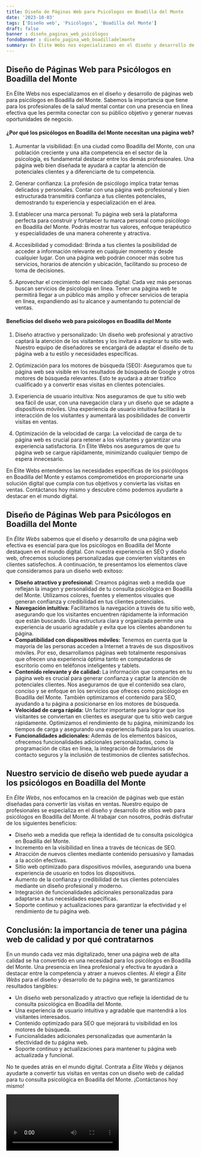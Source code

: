 ```yaml
---
title: Diseño de Páginas Web para Psicólogos en Boadilla del Monte
date: '2023-10-03'
tags: ['Diseño web', 'Psicólogos', 'Boadilla del Monte']
draft: false
banner : diseño_paginas_web_psicólogos
fondoBanner : diseño_pagina_web_boadilladelmonte
summary: En Élite Webs nos especializamos en el diseño y desarrollo de páginas web para psicólogos en Boadilla del Monte. Sabemos la importancia que tiene para los profesionales de la salud mental contar con una presencia en línea efectiva que les permita conectar con su público objetivo y generar nuevas oportunidades de negocio.
---
```


## Diseño de Páginas Web para Psicólogos en Boadilla del Monte

En Élite Webs nos especializamos en el diseño y desarrollo de páginas web para psicólogos en Boadilla del Monte. Sabemos la importancia que tiene para los profesionales de la salud mental contar con una presencia en línea efectiva que les permita conectar con su público objetivo y generar nuevas oportunidades de negocio.

#### ¿Por qué los psicólogos en Boadilla del Monte necesitan una página web?

1. Aumentar la visibilidad: En una ciudad como Boadilla del Monte, con una población creciente y una alta competencia en el sector de la psicología, es fundamental destacar entre los demás profesionales. Una página web bien diseñada te ayudará a captar la atención de potenciales clientes y a diferenciarte de tu competencia.

2. Generar confianza: La profesión de psicólogo implica tratar temas delicados y personales. Contar con una página web profesional y bien estructurada transmitirá confianza a tus clientes potenciales, demostrando tu experiencia y especialización en el área.

3. Establecer una marca personal: Tu página web será la plataforma perfecta para construir y fortalecer tu marca personal como psicólogo en Boadilla del Monte. Podrás mostrar tus valores, enfoque terapéutico y especialidades de una manera coherente y atractiva.

4. Accesibilidad y comodidad: Brinda a tus clientes la posibilidad de acceder a información relevante en cualquier momento y desde cualquier lugar. Con una página web podrán conocer más sobre tus servicios, horarios de atención y ubicación, facilitando su proceso de toma de decisiones.

5. Aprovechar el crecimiento del mercado digital: Cada vez más personas buscan servicios de psicología en línea. Tener una página web te permitirá llegar a un público más amplio y ofrecer servicios de terapia en línea, expandiendo así tu alcance y aumentando tu potencial de ventas.

#### Beneficios del diseño web para psicólogos en Boadilla del Monte

1. Diseño atractivo y personalizado: Un diseño web profesional y atractivo captará la atención de los visitantes y los invitará a explorar tu sitio web. Nuestro equipo de diseñadores se encargará de adaptar el diseño de tu página web a tu estilo y necesidades específicas.

2. Optimización para los motores de búsqueda (SEO): Aseguramos que tu página web sea visible en los resultados de búsqueda de Google y otros motores de búsqueda relevantes. Esto te ayudará a atraer tráfico cualificado y a convertir esas visitas en clientes potenciales.

3. Experiencia de usuario intuitiva: Nos aseguramos de que tu sitio web sea fácil de usar, con una navegación clara y un diseño que se adapte a dispositivos móviles. Una experiencia de usuario intuitiva facilitará la interacción de los visitantes y aumentará las posibilidades de convertir visitas en ventas.

4. Optimización de la velocidad de carga: La velocidad de carga de tu página web es crucial para retener a los visitantes y garantizar una experiencia satisfactoria. En Élite Webs nos aseguramos de que tu página web se cargue rápidamente, minimizando cualquier tiempo de espera innecesario.

En Élite Webs entendemos las necesidades específicas de los psicólogos en Boadilla del Monte y estamos comprometidos en proporcionarte una solución digital que cumpla con tus objetivos y convierta las visitas en ventas. Contáctanos hoy mismo y descubre cómo podemos ayudarte a destacar en el mundo digital.

<GifSeo />

<Cta />

## Diseño de Páginas Web para Psicólogos en Boadilla del Monte

En *Élite Webs* sabemos que el diseño y desarrollo de una página web efectiva es esencial para que los psicólogos en Boadilla del Monte destaquen en el mundo digital. Con nuestra experiencia en SEO y diseño web, ofrecemos soluciones personalizadas que convierten visitantes en clientes satisfechos. A continuación, te presentamos los elementos clave que consideramos para un diseño web exitoso:

- **Diseño atractivo y profesional:** Creamos páginas web a medida que reflejan la imagen y personalidad de tu consulta psicológica en Boadilla del Monte. Utilizamos colores, fuentes y elementos visuales que generan confianza y credibilidad en tus clientes potenciales.
- **Navegación intuitiva:** Facilitamos la navegación a través de tu sitio web, asegurando que los visitantes encuentren rápidamente la información que están buscando. Una estructura clara y organizada permite una experiencia de usuario agradable y evita que los clientes abandonen tu página.
- **Compatibilidad con dispositivos móviles:** Tenemos en cuenta que la mayoría de las personas acceden a Internet a través de sus dispositivos móviles. Por eso, desarrollamos páginas web totalmente responsivas que ofrecen una experiencia óptima tanto en computadoras de escritorio como en teléfonos inteligentes y tablets.
- **Contenido relevante y de calidad:** La información que compartes en tu página web es crucial para generar confianza y captar la atención de potenciales clientes. Nos aseguramos de que el contenido sea claro, conciso y se enfoque en los servicios que ofreces como psicólogo en Boadilla del Monte. También optimizamos el contenido para SEO, ayudando a tu página a posicionarse en los motores de búsqueda.
- **Velocidad de carga rápida:** Un factor importante para lograr que los visitantes se conviertan en clientes es asegurar que tu sitio web cargue rápidamente. Optimizamos el rendimiento de tu página, minimizando los tiempos de carga y asegurando una experiencia fluida para los usuarios.
- **Funcionalidades adicionales:** Además de los elementos básicos, ofrecemos funcionalidades adicionales personalizadas, como la programación de citas en línea, la integración de formularios de contacto seguros y la inclusión de testimonios de clientes satisfechos.

## Nuestro servicio de diseño web puede ayudar a los psicólogos en Boadilla del Monte

En *Élite Webs*, nos enfocamos en la creación de páginas web que están diseñadas para convertir las visitas en ventas. Nuestro equipo de profesionales se especializa en el diseño y desarrollo de sitios web para psicólogos en Boadilla del Monte. Al trabajar con nosotros, podrás disfrutar de los siguientes beneficios:

- Diseño web a medida que refleja la identidad de tu consulta psicológica en Boadilla del Monte.
- Incremento en la visibilidad en línea a través de técnicas de SEO.
- Atracción de nuevos clientes mediante contenido persuasivo y llamadas a la acción efectivas.
- Sitio web optimizado para dispositivos móviles, asegurando una buena experiencia de usuario en todos los dispositivos.
- Aumento de la confianza y credibilidad de tus clientes potenciales mediante un diseño profesional y moderno.
- Integración de funcionalidades adicionales personalizadas para adaptarse a tus necesidades específicas.
- Soporte continuo y actualizaciones para garantizar la efectividad y el rendimiento de tu página web.

## Conclusión: la importancia de tener una página web de calidad y por qué contratarnos

En un mundo cada vez más digitalizado, tener una página web de alta calidad se ha convertido en una necesidad para los psicólogos en Boadilla del Monte. Una presencia en línea profesional y efectiva te ayudará a destacar entre la competencia y atraer a nuevos clientes. Al elegir a *Élite Webs* para el diseño y desarrollo de tu página web, te garantizamos resultados tangibles:

- Un diseño web personalizado y atractivo que refleje la identidad de tu consulta psicológica en Boadilla del Monte.
- Una experiencia de usuario intuitiva y agradable que mantendrá a los visitantes interesados.
- Contenido optimizado para SEO que mejorará tu visibilidad en los motores de búsqueda.
- Funcionalidades adicionales personalizadas que aumentarán la efectividad de tu página web.
- Soporte continuo y actualizaciones para mantener tu página web actualizada y funcional.

No te quedes atrás en el mundo digital. Contrata a *Élite Webs* y déjanos ayudarte a convertir tus visitas en ventas con un diseño web de calidad para tu consulta psicológica en Boadilla del Monte. ¡Contáctanos hoy mismo!

<Video />

<CtaBot job='Psicólogos' city='Boadilla del Monte'/>

<Gmaps query='Boadilla del Monte+españa+maps' />